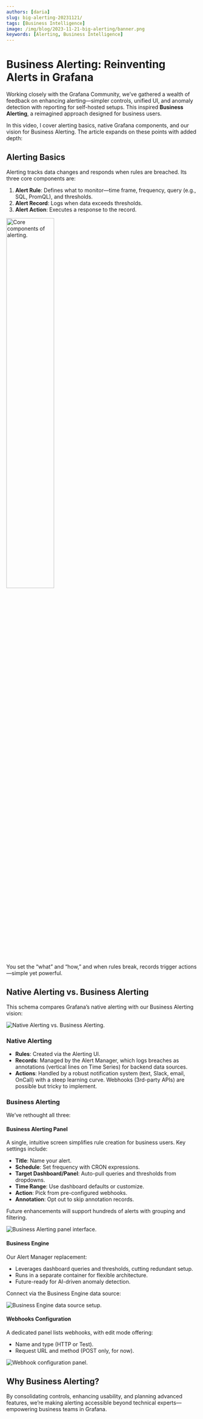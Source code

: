 ```yaml
---
authors: [daria]
slug: big-alerting-20231121/
tags: [Business Intelligence]
image: /img/blog/2023-11-21-big-alerting/banner.png
keywords: [Alerting, Business Intelligence]
---
```



# Business Alerting: Reinventing Alerts in Grafana

Working closely with the Grafana Community, we’ve gathered a wealth of feedback on enhancing alerting—simpler controls, unified UI, and anomaly detection with reporting for self-hosted setups. This inspired **Business Alerting**, a reimagined approach designed for business users.

In this video, I cover alerting basics, native Grafana components, and our vision for Business Alerting. The article expands on these points with added depth:

<Youtube id="vky-7-DfvXE" title="Business Alerting Announcement" />

## Alerting Basics

Alerting tracks data changes and responds when rules are breached. Its three core components are:

1. **Alert Rule**: Defines what to monitor—time frame, frequency, query (e.g., SQL, PromQL), and thresholds.
2. **Alert Record**: Logs when data exceeds thresholds.
3. **Alert Action**: Executes a response to the record.

<Image
  title="Core components of alerting."
  src="/img/blog/2023-11-21-big-alerting/basics.png"
  width="50%"
/>

You set the “what” and “how,” and when rules break, records trigger actions—simple yet powerful.

## Native Alerting vs. Business Alerting

This schema compares Grafana’s native alerting with our Business Alerting vision:

<Image
  title="Native Alerting vs. Business Alerting."
  src="/img/blog/2023-11-21-big-alerting/alerting-vs-big.png"
/>

### Native Alerting

- **Rules**: Created via the Alerting UI.
- **Records**: Managed by the Alert Manager, which logs breaches as annotations (vertical lines on Time Series) for backend data sources.
- **Actions**: Handled by a robust notification system (text, Slack, email, OnCall) with a steep learning curve. Webhooks (3rd-party APIs) are possible but tricky to implement.

### Business Alerting

We’ve rethought all three:

#### Business Alerting Panel

A single, intuitive screen simplifies rule creation for business users. Key settings include:

- **Title**: Name your alert.
- **Schedule**: Set frequency with CRON expressions.
- **Target Dashboard/Panel**: Auto-pull queries and thresholds from dropdowns.
- **Time Range**: Use dashboard defaults or customize.
- **Action**: Pick from pre-configured webhooks.
- **Annotation**: Opt out to skip annotation records.

Future enhancements will support hundreds of alerts with grouping and filtering.

<Image
  title="Business Alerting panel interface."
  src="/img/blog/2023-11-21-big-alerting/alert-management-ui.png"
/>

#### Business Engine

Our Alert Manager replacement:

- Leverages dashboard queries and thresholds, cutting redundant setup.
- Runs in a separate container for flexible architecture.
- Future-ready for AI-driven anomaly detection.

Connect via the Business Engine data source:

<Image
  title="Business Engine data source setup."
  src="/img/blog/2023-11-21-big-alerting/bi-ds.png"
/>

#### Webhooks Configuration

A dedicated panel lists webhooks, with edit mode offering:

- Name and type (HTTP or Test).
- Request URL and method (POST only, for now).

<Image
  title="Webhook configuration panel."
  src="/img/blog/2023-11-21-big-alerting/web-hooks-panel.png"
/>

## Why Business Alerting?

By consolidating controls, enhancing usability, and planning advanced features, we’re making alerting accessible beyond technical experts—empowering business teams in Grafana.

<GettingStarted />

<Feedback />
